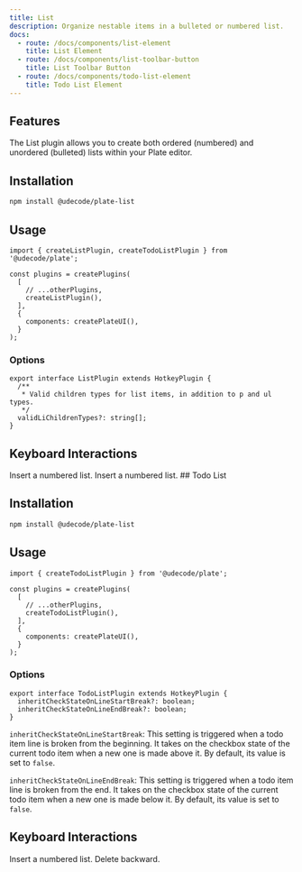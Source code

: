 ```yaml
---
title: List
description: Organize nestable items in a bulleted or numbered list.
docs:
  - route: /docs/components/list-element
    title: List Element
  - route: /docs/components/list-toolbar-button
    title: List Toolbar Button
  - route: /docs/components/todo-list-element
    title: Todo List Element
---
```


<ComponentPreview name="playground-demo" id="list" />

## Features

The List plugin allows you to create both ordered (numbered) and unordered (bulleted) lists within your Plate editor.

## Installation

```bash
npm install @udecode/plate-list
```

## Usage

```tsx
import { createListPlugin, createTodoListPlugin } from '@udecode/plate';

const plugins = createPlugins(
  [
    // ...otherPlugins,
    createListPlugin(),
  ],
  {
    components: createPlateUI(),
  }
);
```

### Options

```tsx
export interface ListPlugin extends HotkeyPlugin {
  /**
   * Valid children types for list items, in addition to p and ul types.
   */
  validLiChildrenTypes?: string[];
}
```

## Keyboard Interactions

<KeyTable>
  <KeyTableItem hotkey="⌘ + ⌥ + 4">Insert a numbered list.</KeyTableItem>
  <KeyTableItem hotkey="⌘ + ⇧ + 4">Insert a numbered list.</KeyTableItem>
</KeyTable>
## Todo List

<ComponentPreview name="playground-demo" id="list" />

## Installation

```bash
npm install @udecode/plate-list
```

## Usage

```tsx
import { createTodoListPlugin } from '@udecode/plate';

const plugins = createPlugins(
  [
    // ...otherPlugins,
    createTodoListPlugin(),
  ],
  {
    components: createPlateUI(),
  }
);
```

### Options

```tsx
export interface TodoListPlugin extends HotkeyPlugin {
  inheritCheckStateOnLineStartBreak?: boolean;
  inheritCheckStateOnLineEndBreak?: boolean;
}
```

`inheritCheckStateOnLineStartBreak`: This setting is triggered when a todo item line is broken from the beginning.
It takes on the checkbox state of the current todo item when a new one is made above it.
By default, its value is set to `false`.

`inheritCheckStateOnLineEndBreak`: This setting is triggered when a todo item line is broken from the end.
It takes on the checkbox state of the current todo item when a new one is made below it.
By default, its value is set to `false`.

## Keyboard Interactions

<KeyTable>
  <KeyTableItem hotkey="⌘ + ⌥ + 4, ⌘ + ⇧ + 4">
    Insert a numbered list.
  </KeyTableItem>
  <KeyTableItem hotkey="Backspace">Delete backward.</KeyTableItem>
</KeyTable>
